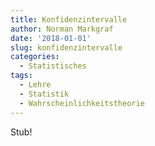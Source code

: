 ```yaml
---
title: Konfidenzintervalle
author: Norman Markgraf
date: '2018-01-01'
slug: konfidenzintervalle
categories:
  - Statistisches
tags:
  - Lehre
  - Statistik
  - Wahrscheinlichkeitstheorie
---
```


Stub!
